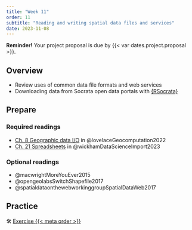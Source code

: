 ```yaml
---
title: "Week 11"
order: 11
subtitle: "Reading and writing spatial data files and services"
date: 2023-11-08
---
```


::: {.callout-important appearance="simple"}
**Reminder!** Your project proposal is due by {{< var dates.project.proposal >}}.
:::

## Overview

-   Review uses of common data file formats and web services
-   Downloading data from Socrata open data portals with [{RSocrata}](https://github.com/Chicago/RSocrata)

## Prepare

### Required readings

-   [Ch. 8 Geographic data I/O](https://geocompr.robinlovelace.net/read-write.html) in @lovelaceGeocomputation2022
-   [Ch. 21 Spreadsheets](https://r4ds.hadley.nz/spreadsheets) in @wickhamDataScienceImport2023

### Optional readings

-   @macwrightMoreYouEver2015
-   @opengeolabsSwitchShapefile2017
-   @spatialdataonthewebworkinggroupSpatialDataWeb2017

## Practice

🛠️️ [Exercise {{< meta order >}}](../exercises/exercise_%7B%7B%3C%20meta%20order%20%3E%7D%7D.html)
